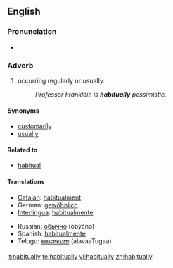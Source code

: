 ==English==

===Pronunciation===
*{{audio|en-us-habitually.ogg|Audio (US)}}

===Adverb===
{{en-adv|-}}

# occurring regularly or usually.
#:''Professor Franklein is '''habitually''' pessimistic''.

====Synonyms====
*[[customarily]]
*[[usually]]

====Related to====
* [[habitual]]

====Translations====
{{trans-top|occurring regularly or usually}}
*[[Catalan]]: [[habitualment]]
*German: [[gewöhnlich]]
*[[Interlingua]]: [[habitualmente]]
{{trans-mid}}
*Russian: [[обычно]] (obýčno)
*Spanish: [[habitualmente]]
*Telugu: [[అలవాటుగా]] (alavaaTugaa)
{{trans-bottom}}

[[it:habitually]]
[[te:habitually]]
[[vi:habitually]]
[[zh:habitually]]
